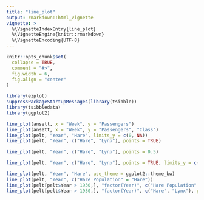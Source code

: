 ---
title: "line_plot"
output: rmarkdown::html_vignette
vignette: >
  %\VignetteIndexEntry{line_plot}
  %\VignetteEngine{knitr::rmarkdown}
  %\VignetteEncoding{UTF-8}
---

```{r, include = FALSE}
knitr::opts_chunk$set(
  collapse = TRUE,
  comment = "#>",
  fig.width = 6,
  fig.align = "center"
)
```

```{r setup}
library(ezplot)
suppressPackageStartupMessages(library(tsibble))
library(tsibbledata)
library(ggplot2)
```

```{r}
line_plot(ansett, x = "Week", y = "Passengers")
line_plot(ansett, x = "Week", y = "Passengers", "Class")
line_plot(pelt, "Year", "Hare", limits_y = c(0, NA))
line_plot(pelt, "Year", c("Hare", "Lynx"), points = TRUE)
```


```{r}
line_plot(pelt, "Year", c("Hare", "Lynx"), points = 0.5)
```


```{r}
line_plot(pelt, "Year", c("Hare", "Lynx"), points = TRUE, limits_y = c(0, NA))
```


```{r}
line_plot(pelt, "Year", "Hare", use_theme = ggplot2::theme_bw)
line_plot(pelt, "Year", c("Hare Population" = "Hare"))
line_plot(pelt[pelt$Year > 1930,], "factor(Year)", c("Hare Population" = "Hare"), points = TRUE)
line_plot(pelt[pelt$Year > 1930,], "factor(Year)", c("Hare", "Lynx"), points = TRUE)
```

